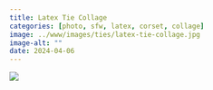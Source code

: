 ```yaml
---
title: Latex Tie Collage
categories: [photo, sfw, latex, corset, collage]
image: ../www/images/ties/latex-tie-collage.jpg
image-alt: ""
date: 2024-04-06
---
```


![](../www/images/ties/latex-tie-collage.jpg)

